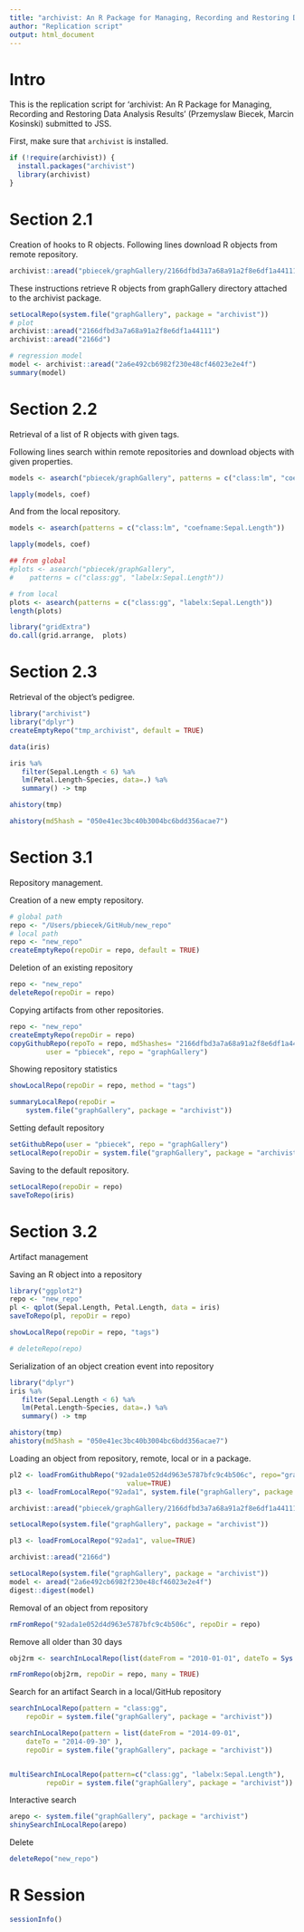 ```yaml
---
title: "archivist: An R Package for Managing, Recording and Restoring Data Analysis Results"
author: "Replication script"
output: html_document
---
```


# Intro

This is the replication script for 'archivist: An R Package for Managing, Recording and Restoring Data Analysis Results' (Przemyslaw Biecek, Marcin Kosinski) submitted to JSS. 

First, make sure that `archivist` is installed.

```r
if (!require(archivist)) {
  install.packages("archivist")
  library(archivist)
}
```

# Section 2.1

Creation of hooks to R objects.
Following lines download R objects from remote repository.

```r
archivist::aread("pbiecek/graphGallery/2166dfbd3a7a68a91a2f8e6df1a44111")
```

These instructions retrieve R objects from graphGallery directory attached to the archivist package.

```r
setLocalRepo(system.file("graphGallery", package = "archivist"))
# plot
archivist::aread("2166dfbd3a7a68a91a2f8e6df1a44111")
archivist::aread("2166d")

# regression model
model <- archivist::aread("2a6e492cb6982f230e48cf46023e2e4f")
summary(model)
```



# Section 2.2

Retrieval of a list of R objects with given tags.

Following lines search within remote repositories and download objects with given properties.

```r
models <- asearch("pbiecek/graphGallery", patterns = c("class:lm", "coefname:Sepal.Length"))

lapply(models, coef)
```

And from the local repository.

```r
models <- asearch(patterns = c("class:lm", "coefname:Sepal.Length"))

lapply(models, coef)
```

```r
## from global
#plots <- asearch("pbiecek/graphGallery", 
#    patterns = c("class:gg", "labelx:Sepal.Length"))

# from local
plots <- asearch(patterns = c("class:gg", "labelx:Sepal.Length"))
length(plots)

library("gridExtra")
do.call(grid.arrange,  plots)
```

# Section 2.3

Retrieval of the object's pedigree.


```r
library("archivist")
library("dplyr")
createEmptyRepo("tmp_archivist", default = TRUE)

data(iris)

iris %a%
   filter(Sepal.Length < 6) %a%
   lm(Petal.Length~Species, data=.) %a%
   summary() -> tmp

ahistory(tmp)

ahistory(md5hash = "050e41ec3bc40b3004bc6bdd356acae7")
```

# Section 3.1

Repository management.

Creation of a new empty repository.

```r
# global path
repo <- "/Users/pbiecek/GitHub/new_repo"
# local path
repo <- "new_repo"
createEmptyRepo(repoDir = repo, default = TRUE)
```

Deletion of an existing repository


```r
repo <- "new_repo"
deleteRepo(repoDir = repo)
```


Copying artifacts from other repositories.

```r
repo <- "new_repo"
createEmptyRepo(repoDir = repo)
copyGithubRepo(repoTo = repo, md5hashes= "2166dfbd3a7a68a91a2f8e6df1a44111", 
         user = "pbiecek", repo = "graphGallery")
```

Showing repository statistics


```r
showLocalRepo(repoDir = repo, method = "tags")
```

```r
summaryLocalRepo(repoDir = 
    system.file("graphGallery", package = "archivist")) 
```

Setting default repository

```r
setGithubRepo(user = "pbiecek", repo = "graphGallery")
setLocalRepo(repoDir = system.file("graphGallery", package = "archivist"))
```

Saving to the default repository.

```r
setLocalRepo(repoDir = repo)
saveToRepo(iris)
```


# Section 3.2

Artifact management

Saving an R object into a repository

```r
library("ggplot2")
repo <- "new_repo"
pl <- qplot(Sepal.Length, Petal.Length, data = iris)
saveToRepo(pl, repoDir = repo)

showLocalRepo(repoDir = repo, "tags")

# deleteRepo(repo)
```


Serialization of an object creation event into repository

```r
library("dplyr")
iris %a%
   filter(Sepal.Length < 6) %a%
   lm(Petal.Length~Species, data=.) %a%
   summary() -> tmp

ahistory(tmp)
ahistory(md5hash = "050e41ec3bc40b3004bc6bdd356acae7")
```

Loading an object from repository, remote, local or in a package.

```r
pl2 <- loadFromGithubRepo("92ada1e052d4d963e5787bfc9c4b506c", repo="graphGallery", user="pbiecek", 
                             value=TRUE)
pl3 <- loadFromLocalRepo("92ada1", system.file("graphGallery", package = "archivist"), value=TRUE)

archivist::aread("pbiecek/graphGallery/2166dfbd3a7a68a91a2f8e6df1a44111")

setLocalRepo(system.file("graphGallery", package = "archivist"))

pl3 <- loadFromLocalRepo("92ada1", value=TRUE)

archivist::aread("2166d")
```

```r
setLocalRepo(system.file("graphGallery", package = "archivist"))
model <- aread("2a6e492cb6982f230e48cf46023e2e4f")
digest::digest(model)
```

Removal of an object from repository

```r
rmFromRepo("92ada1e052d4d963e5787bfc9c4b506c", repoDir = repo)
```

Remove all older than 30 days

```r
obj2rm <- searchInLocalRepo(list(dateFrom = "2010-01-01", dateTo = Sys.Date()-30), repoDir = repo)

rmFromRepo(obj2rm, repoDir = repo, many = TRUE)
```


Search for an artifact
Search in a local/GitHub repository

```r
searchInLocalRepo(pattern = "class:gg", 
    repoDir = system.file("graphGallery", package = "archivist"))

searchInLocalRepo(pattern = list(dateFrom = "2014-09-01",
    dateTo = "2014-09-30" ), 
    repoDir = system.file("graphGallery", package = "archivist"))


multiSearchInLocalRepo(pattern=c("class:gg", "labelx:Sepal.Length"),
         repoDir = system.file("graphGallery", package = "archivist"))	
```

Interactive search

```r
arepo <- system.file("graphGallery", package = "archivist")
shinySearchInLocalRepo(arepo)
```

Delete

```r
deleteRepo("new_repo")
```


# R Session

```r
sessionInfo()
```


